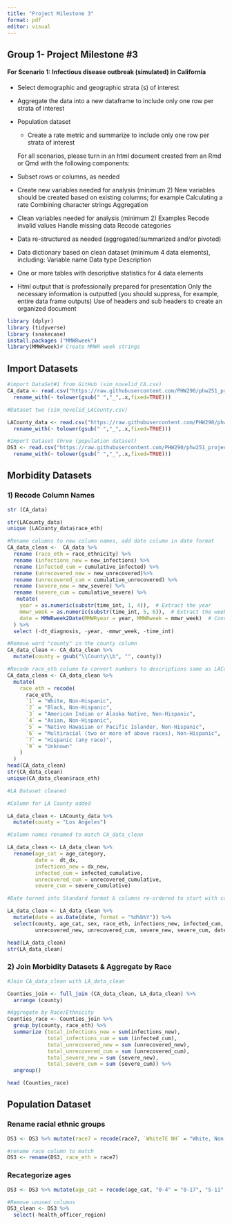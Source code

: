 ```yaml
---
title: "Project Milestone 3"
format: pdf
editor: visual
---
```


## Group 1- Project Milestone #3

#### **For Scenario 1: Infectious disease outbreak (simulated) in California**

-   Select demographic and geographic strata (s) of interest

-   Aggregate the data into a new dataframe to include only one row per strata of interest

-   Population dataset

    -   Create a rate metric and summarize to include only one row per strata of interest

    For all scenarios, please turn in an html document created from an Rmd or Qmd with the following components:

-   Subset rows or columns, as needed

-   Create new variables needed for analysis (minimum 2) New variables should be created based on existing columns; for example Calculating a rate Combining character strings Aggregation

-   Clean variables needed for analysis (minimum 2) Examples Recode invalid values Handle missing data Recode categories

-   Data re-structured as needed (aggregated/summarized and/or pivoted)

-   Data dictionary based on clean dataset (minimum 4 data elements), including: Variable name Data type Description

-   One or more tables with descriptive statistics for 4 data elements

-   Html output that is professionally prepared for presentation Only the necessary information is outputted (you should suppress, for example, entire data frame outputs) Use of headers and sub headers to create an organized document

```r
library (dplyr)
library (tidyverse)
library (snakecase)
install.packages ("MMWRweek")
library(MMWRweek)# Create MMWR week strings
```

## Import Datasets

```r
#import DataSet#1 from GitHub (sim_novelid_CA.csv)
CA_data <- read.csv("https://raw.githubusercontent.com/PHW290/phw251_projectdata/refs/heads/main/scenario_1/sim_novelid_CA.csv") %>%
  rename_with(~ tolower(gsub(" ","_",.x,fixed=TRUE))) 

#Dataset two (sim_novelid_LACounty.csv)

LACounty_data <- read.csv("https://raw.githubusercontent.com/PHW290/phw251_projectdata/refs/heads/main/scenario_1/sim_novelid_LACounty.csv") %>%
  rename_with(~ tolower(gsub(" ","_",.x,fixed=TRUE))) 

#Import Dataset three (population dataset)
DS3 <- read.csv("https://raw.githubusercontent.com/PHW290/phw251_projectdata/refs/heads/main/scenario_1/ca_pop_2023.csv") %>%
  rename_with(~ tolower(gsub(" ","_",.x,fixed=TRUE))) 
```

## Morbidity Datasets

### 1) Recode Column Names

```r
str (CA_data)
```

```r
str(LACounty_data)
unique (LACounty_data$race_eth)
```

```r
#Rename columns to new column names, add date column in date format
CA_data_clean <-  CA_data %>%
  rename (race_eth = race_ethnicity) %>%
  rename (infections_new = new_infections) %>%
  rename (infected_cum = cumulative_infected) %>%
  rename (unrecovered_new = new_unrecovered)%>%
  rename (unrecovered_cum = cumulative_unrecovered) %>%
  rename (severe_new = new_severe) %>%
  rename (severe_cum = cumulative_severe) %>%
   mutate(
    year = as.numeric(substr(time_int, 1, 4)),  # Extract the year
    mmwr_week = as.numeric(substr(time_int, 5, 6)),  # Extract the week
    date = MMWRweek2Date(MMWRyear = year, MMWRweek = mmwr_week)  # Convert to date
  ) %>%
  select (-dt_diagnosis, -year, -mmwr_week, -time_int)

#Remove word "county" in the county column
CA_data_clean <- CA_data_clean %>%
  mutate(county = gsub("\\County\\b", "", county))

#Recode race_eth column to convert numbers to descriptions same as LACounty data
CA_data_clean <- CA_data_clean %>%
  mutate(
    race_eth = recode(
      race_eth,
      `1` = "White, Non-Hispanic",
      `2` = "Black, Non-Hispanic",
      `3` = "American Indian or Alaska Native, Non-Hispanic",
      `4` = "Asian, Non-Hispanic",
      `5` = "Native Hawaiian or Pacific Islander, Non-Hispanic",
      `6` = "Multiracial (two or more of above races), Non-Hispanic",
      `7` = "Hispanic (any race)",
      `9` = "Unknown"
    )
  )
head(CA_data_clean)
str(CA_data_clean)
unique(CA_data_clean$race_eth)
```

```r
#LA Dataset cleaned

#Column for LA County added

LA_data_clean <- LACounty_data %>%
  mutate(county = "Los Angeles")

#Column names renamed to match CA_data_clean

LA_data_clean <- LA_data_clean %>%
  rename(age_cat = age_category,      
         date =  dt_dx,
         infections_new = dx_new,
         infected_cum = infected_cumulative,
         unrecovered_cum = unrecovered_cumulative,
         severe_cum = severe_cumulative)

#Date turned into Standard format & columns re-ordered to start with county

LA_data_clean <- LA_data_clean %>%
  mutate(date = as.Date(date, format = "%d%b%Y")) %>% 
  select(county, age_cat, sex, race_eth, infections_new, infected_cum, 
         unrecovered_new, unrecovered_cum, severe_new, severe_cum, date)

head(LA_data_clean)
str(LA_data_clean)
```

### 2) Join Morbidity Datasets & Aggregate by Race

```r
#Join CA_data_clean with LA_data_clean

Counties_join <- full_join (CA_data_clean, LA_data_clean) %>%
  arrange (county)

#Aggregate by Race/Ethnicity
Counties_race <- Counties_join %>%
  group_by(county, race_eth) %>%
  summarize (total_infections_new = sum(infections_new),
             total_infections_cum = sum (infected_cum),
             total_unrecovered_new = sum (unrecovered_new),
             total_unrecovered_cum = sum (unrecovered_cum),
             total_severe_new = sum (severe_new),
             total_severe_cum = sum (severe_cum)) %>%
  ungroup()

head (Counties_race)

```

## Population Dataset

### Rename racial ethnic groups

```r
DS3 <- DS3 %>% mutate(race7 = recode(race7, `WhiteTE NH` = "White, Non-Hispanic", `Black NH` = "Black, Non-Hispanic", `AIAN NH` = "American Indian or Alaska Native, Non-Hispanic", `Asian NH` = "Asian, Non-Hispanic", `NHPI NH` = "Native Hawaiian or Pacific Islander, Non-Hispanic", `MR NH` = "Multiracial (two or more of above races), Non-Hispanic", `Hispanic` = "Hispanic (any race)" ))

#rename race column to match
DS3 <- rename(DS3, race_eth = race7)
```

### Recategorize ages

```r
DS3 <- DS3 %>% mutate(age_cat = recode(age_cat, "0-4" = "0-17", "5-11" = "0-17", "12-17" = "0-17"))

#Remove unused columns
DS3_clean <- DS3 %>%
  select(-health_officer_region)
```
